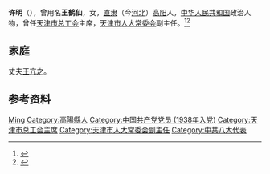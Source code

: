 {{Otheruses|other=名为许明的其他人物|许明}}

'''许明'''（{{bd|1918年|6月12日|2007年|1月28日}}），曾用名'''王鹤仙'''，女，[[直隶|直隶]]（今[[河北|河北]]）[[高阳县|高阳]]人，[[中华人民共和国|中华人民共和国]]政治人物，曾任[[天津市总工会|天津市总工会]]主席，[[天津市人大常委会|天津市人大常委会]]副主任。<ref>{{Cite book|title=中华人民共和国职官志|author=何虎生, 李耀东, 向常福主编|publisher=中国社会出版社|year=2003|isbn=9787800883934|location=北京|pages=}}</ref><ref>{{Cite web|title=党的好女儿许明(组图)|url=http://news.sohu.com/20070302/n248467668.shtml|accessdate=2020-08-14|work=北方网}}</ref>

== 家庭 ==
丈夫[[王亢之|王亢之]]。

== 参考资料 ==
{{reflist}}

{{中国人物小作品}}

{{Authority control}}
{{DEFAULTSORT:Xu许}}
[[Category:许姓|Ming]]
[[Category:高陽縣人|Category:高陽縣人]]
[[Category:中国共产党党员_(1938年入党)|Category:中国共产党党员 (1938年入党)]]
[[Category:天津市总工会主席|Category:天津市总工会主席]]
[[Category:天津市人大常委会副主任|Category:天津市人大常委会副主任]]
[[Category:中共八大代表|Category:中共八大代表]]